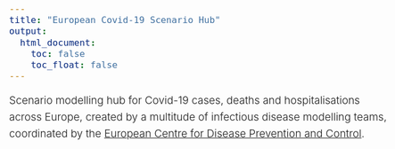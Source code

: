 ```yaml
---
title: "European Covid-19 Scenario Hub"
output:
  html_document:
    toc: false
    toc_float: false
---
```

<style>
body{
    font-size: 19px;
    line-height: 30px;
    font-weight: 300;
}

h1 {
  margin-bottom: 30px;
}
.embed-pdf {
  width: 100%;
  aspect-ratio: 16/9;
}
</style>

Scenario modelling hub for Covid-19 cases, deaths and hospitalisations across Europe, created by a multitude of infectious disease modelling teams, coordinated by the [European Centre for Disease Prevention and Control](https://www.ecdc.europa.eu/en).

<div>
  <object class="embed-pdf" data="Euro-Scenario-Hub-launch.pdf" type="application/pdf">
</div>
